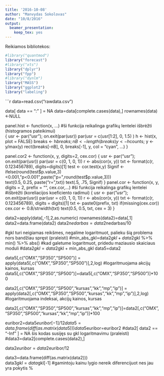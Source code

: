 ```yaml
---
title: '2016-10-08'
author: "Manvydas Sokolovas"
date: "10/8/2016"
output:
  beamer_presentation:
    keep_tex: yes
---
```


Reikiamos bibliotekos:
```r
#library("quantmod")
library("forecast")
#library("xts")
library("dplyr")
library("fpp")
#library("dynlm")
library("MASS")
library("ggplot2")
library("labeling")

```

```r
data=read.csv("rawdata.csv")

data[ data == ":" ] = NA
data=data[complete.cases(data),]
rownames(data)<-NULL


panel.hist <- function(x, ...)    #ši funkcija reikalinga grafikų lentelei išbrėžti (histogramos pateikimui)                        
{
  usr <- par("usr"); on.exit(par(usr))
  par(usr = c(usr[1:2], 0, 1.5) )
  h <- hist(x, plot = FALSE)
  breaks <- h$breaks; nB <- length(breaks)
  y <- h$counts; y <- y/max(y)
  rect(breaks[-nB], 0, breaks[-1], y, col = "cyan", ...)
}

panel.cor2 <- function(x, y, digits=2, cex.cor)
{
  usr <- par("usr"); on.exit(par(usr))
  par(usr = c(0, 1, 0, 1))
  r <- abs(cor(x, y))
  txt <- format(c(r, 0.123456789), digits=digits)[1]
  test <- cor.test(x,y)
  Signif <- ifelse(round(test$p.value,3)<0.001,"p<0.001",paste("p=",round(test$p.value,3)))  
  text(0.5, 0.25, paste("r=",txt))
  text(.5, .75, Signif)
}
panel.cor <- function(x, y, digits = 2, prefix = "", cex.cor,...)    #ši funkcija reikalinga grafikų lentelei
    #išbrėžti (koreliacijos koeficiento radimui)
{
  usr <- par("usr"); on.exit(par(usr))
  par(usr = c(0, 1, 0, 1))
  r <- abs(cor(x, y))
  txt <- format(c(r, 0.123456789), digits = digits)[1]
  txt <- paste0(prefix, txt)
  if(missing(cex.cor)) cex.cor <- 0.8/strwidth(txt)
  text(0.5, 0.5, txt, cex = 3)
}


data2=apply(data[,-1],2,as.numeric)
rownames(data2)=data[,1]
data2=data.frame(data2)
data2$nedarbas=data2$nedarbas/10

#gkl turi neigiamas reikšmes, negalime logaritmuot, palieku šią problema nors bandžiau spręst (praleisti)
#min_abs_gkl=data2$gkl + data2$gkl %>% min() %>% abs()    #kad galetume logaritmuot, pridedu maziausio skaiciaus moduli
#data2$gkl = data2$gkl + min_abs_gkl
data5=data2

data5[,c("OMX","SP350","SP500")] = apply(data5[,c("OMX","SP350","SP500")],2,log)    #logaritmuojama akcijų kainos, kursas   
data5[,c("OMX","SP350","SP500")]=data5[,c("OMX","SP350","SP500")]*100

data2[,c("OMX","SP350","SP500","kursas","kk","mp","ip")] = apply(data2[,c("OMX","SP350","SP500","kursas","kk","mp","ip")],2,log)    #logaritmuojama indeksai, akcijų kainos, kursas  

data2[,c("OMX","SP350","SP500","kursas","kk","mp","ip")]=data2[,c("OMX","SP350","SP500","kursas","kk","mp","ip")]*100

  
euribor2=data5$euribor[-1]/12
data5=data.frame(diff(as.matrix(data5)))
data5$euribor=euribor2
#data2[ data2 == "-Inf" ] = NA          šis kodas susijęs su gkl logaritmavimu (praleisti)
#data3=data2[complete.cases(data2),]

data2$euribor=data2$euribor/12


data3=data.frame(diff(as.matrix(data2)))  
data3$gkl = data$gkl[-1]    #gamintoju kainu lygio nereik diferencijuot nes jau yra pokytis %

###########
